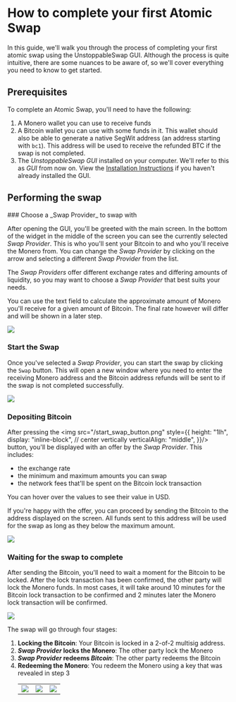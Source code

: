# How to complete your first Atomic Swap

In this guide, we'll walk you through the process of completing your first atomic swap using the UnstoppableSwap GUI.
Although the process is quite intuitive, there are some nuances to be aware of, so we'll cover everything you need to know to get started.

## Prerequisites

To complete an Atomic Swap, you'll need to have the following:

1. A Monero wallet you can use to receive funds
2. A Bitcoin wallet you can use with some funds in it. This wallet should also be able to generate a native SegWit address (an address starting with `bc1`). This address will be used to receive the refunded BTC if the swap is not completed.
3. The _UnstoppableSwap GUI_ installed on your computer. We'll refer to this as _GUI_ from now on. View the [Installation Instructions](../getting_started/install_instructions) if you haven't already installed the GUI.

 
## Performing the swap
<Steps>
### Choose a _Swap Provider_ to swap with

After opening the GUI, you'll be greeted with the main screen. In the bottom of the widget in the middle of the screen you can see the currently selected _Swap Provider_. This is who you'll sent your Bitcoin to and who you'll receive the Monero from. You can change the _Swap Provider_ by clicking on the arrow and selecting a different _Swap Provider_ from the list.

The _Swap Providers_ offer different exchange rates and differing amounts of liquidity, so you may want to choose a _Swap Provider_ that best suits your needs.

You can use the text field to calculate the approximate amount of Monero you'll receive for a given amount of Bitcoin. The final rate however will differ and will be shown in a later step.

<img src="/first_swap_1.png" />

### Start the Swap

Once you've selected a _Swap Provider_, you can start the swap by clicking the `Swap` button. This will open a new window where you need to enter the receiving Monero address and the Bitcoin address refunds will be sent to if the swap is not completed successfully.

<img src="/first_swap_2.png" />

### Depositing Bitcoin

After pressing the <img src="/start_swap_button.png" style={{
    height: "1lh",
    display: "inline-block",
    // center vertically
    verticalAlign: "middle",
}}/> button, you'll be displayed with an offer by the _Swap Provider_. This includes:

- the exchange rate
- the minimum and maximum amounts you can swap
- the network fees that'll be spent on the Bitcoin lock transaction

You can hover over the values to see their value in USD.

If you're happy with the offer, you can proceed by sending the Bitcoin to the address displayed on the screen.
All funds sent to this address will be used for the swap as long as they below the maximum amount.

<img src="/first_swap_3.png" />

### Waiting for the swap to complete

After sending the Bitcoin, you'll need to wait a moment for the Bitcoin to be locked.
After the lock transaction has been confirmed, the other party will lock the Monero funds.
In most cases, it will take around 10 minutes for the Bitcoin lock transaction to be confirmed and 2 minutes later the Monero lock transaction will be confirmed.

<img src="/first_swap_4.png" />

The swap will go through four stages:

1. **Locking the Bitcoin**: Your Bitcoin is locked in a 2-of-2 multisig address.
2. **_Swap Provider_ locks the Monero**: The other party lock the Monero
3. **_Swap Provider_ redeems _Bitcoin_**: The other party redeems the Bitcoin
4. **Redeeming the Monero**: You redeem the Monero using a key that was revealed in step 3
   <table>
     <tr>
       <td>
         <img src="/first_swap_5.png" />
       </td>
       <td>
         <img src="/first_swap_6.png" />
       </td>
       <td>
         <img src="/first_swap_7.png" />
       </td>
     </tr>
   </table>

</Steps>
